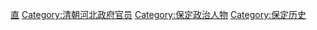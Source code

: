 [[Category:清朝知府|直]]
[[Category:清朝河北政府官员|Category:清朝河北政府官员]]
[[Category:保定政治人物|Category:保定政治人物]]
[[Category:保定历史|Category:保定历史]]